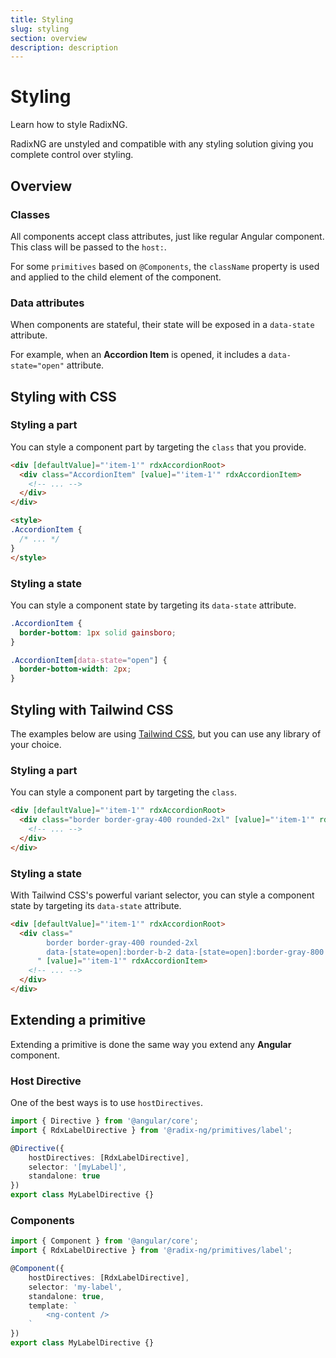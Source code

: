 ```yaml
---
title: Styling
slug: styling
section: overview
description: description
---
```


# Styling
<Description>Learn how to style RadixNG.</Description>

<p>RadixNG are unstyled and compatible with any styling solution giving you complete control over styling.</p>

## Overview

### Classes

All components accept class attributes, just like regular Angular component. This class will be passed to the `host:`.

For some `primitives` based on `@Components`, the `className` property is used and applied to the child element of the component.

### Data attributes

When components are stateful, their state will be exposed in a `data-state` attribute.

For example, when an **Accordion Item** is opened, it includes a `data-state="open"` attribute.

## Styling with CSS

### Styling a part

You can style a component part by targeting the `class` that you provide.

```html
<div [defaultValue]="'item-1'" rdxAccordionRoot>
  <div class="AccordionItem" [value]="'item-1'" rdxAccordionItem>
    <!-- ... -->
  </div>
</div>

<style>
.AccordionItem {
  /* ... */
}
</style>
```

### Styling a state
You can style a component state by targeting its `data-state` attribute.

```css
.AccordionItem {
  border-bottom: 1px solid gainsboro;
}

.AccordionItem[data-state="open"] {
  border-bottom-width: 2px;
}
```

## Styling with Tailwind CSS

The examples below are using [Tailwind CSS](https://tailwindcss.com/), but you can use any library of your choice.

### Styling a part
You can style a component part by targeting the `class`.

```html
<div [defaultValue]="'item-1'" rdxAccordionRoot>
  <div class="border border-gray-400 rounded-2xl" [value]="'item-1'" rdxAccordionItem>
    <!-- ... -->
  </div>
</div>
```

### Styling a state

With Tailwind CSS's powerful variant selector, you can style a component state by targeting its `data-state` attribute.

```html
<div [defaultValue]="'item-1'" rdxAccordionRoot>
  <div class="
        border border-gray-400 rounded-2xl
        data-[state=open]:border-b-2 data-[state=open]:border-gray-800
      " [value]="'item-1'" rdxAccordionItem>
    <!-- ... -->
  </div>
</div>
```

## Extending a primitive

Extending a primitive is done the same way you extend any **Angular** component.

### Host Directive
One of the best ways is to use `hostDirectives`.

```typescript
import { Directive } from '@angular/core';
import { RdxLabelDirective } from '@radix-ng/primitives/label';

@Directive({
    hostDirectives: [RdxLabelDirective],
    selector: '[myLabel]',
    standalone: true
})
export class MyLabelDirective {}
```

### Components

```typescript
import { Component } from '@angular/core';
import { RdxLabelDirective } from '@radix-ng/primitives/label';

@Component({
    hostDirectives: [RdxLabelDirective],
    selector: 'my-label',
    standalone: true,
    template: `
        <ng-content />
    `
})
export class MyLabelDirective {}
```

